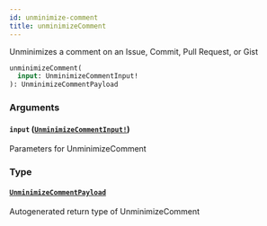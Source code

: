```yaml
---
id: unminimize-comment
title: unminimizeComment
---
```


Unminimizes a comment on an Issue, Commit, Pull Request, or Gist

```graphql
unminimizeComment(
  input: UnminimizeCommentInput!
): UnminimizeCommentPayload

```

### Arguments

#### `input` ([`UnminimizeCommentInput!`](/docs/api/inputs/unminimize-comment-input))

Parameters for UnminimizeComment

### Type

#### [`UnminimizeCommentPayload`](/docs/api/objects/unminimize-comment-payload)

Autogenerated return type of UnminimizeComment
